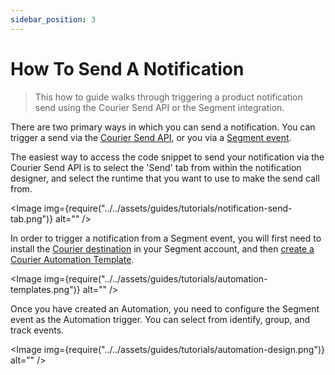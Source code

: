 ```yaml
---
sidebar_position: 3
---
```



# How To Send A Notification

> This how to guide walks through triggering a product notification send using the Courier Send API or the Segment integration.

There are two primary ways in which you can send a notification. You can trigger a send via the [Courier Send API](../../reference/send/message), or you via a [Segment event](https://segment.com/docs/connections/destinations/catalog/courier/).

The easiest way to access the code snippet to send your notification via the Courier Send API is to select the 'Send' tab from within the notification designer, and select the runtime that you want to use to make the send call from.

<Image img={require("../../assets/guides/tutorials/notification-send-tab.png")} alt="" />

In order to trigger a notification from a Segment event, you will first need to install the [Courier destination](https://segment.com/docs/connections/destinations/catalog/courier/) in your Segment account, and then [create a Courier Automation Template](https://app.courier.com/designer/automations).

<Image img={require("../../assets/guides/tutorials/automation-templates.png")} alt="" />

Once you have created an Automation, you need to configure the Segment event as the Automation trigger. You can select from identify, group, and track events.

<Image img={require("../../assets/guides/tutorials/automation-design.png")} alt="" />
